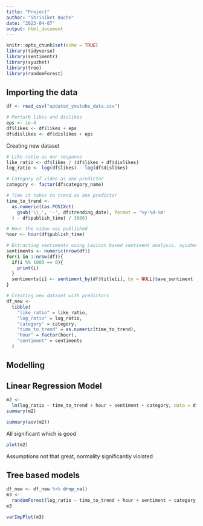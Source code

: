 ```yaml
---
title: "Project"
author: "Shriniket Buche"
date: "2023-04-07"
output: html_document
---
```


```r
knitr::opts_chunk$set(echo = TRUE)
library(tidyverse)
library(sentimentr)
library(syuzhet)
library(tree)
library(randomForest)
```

## Importing the data

```r
df <- read_csv("updated_youtube_data.csv")
```

```r
# Perturb likes and dislikes
eps <- 1e-4
df$likes <- df$likes + eps
df$dislikes <- df$dislikes + eps
```



Creating new dataset

```r
# Like ratio as our response
like_ratio <- df$likes / (df$likes + df$dislikes)
log_ratio <- log(df$likes) - log(df$dislikes)

# Category of video as one predictor
category <- factor(df$category_name)

# Time it takes to trend as one predictor
time_to_trend <-
  as.numeric((as.POSIXct(
    gsub('\\.', '-', df$trending_date), format = '%y-%d-%m'
  ) - df$publish_time) / 3600)

# Hour the video was published
hour <- hour(df$publish_time)
```


```r
# Extracting sentiments using Lexicon based sentiment analysis, syuzhet package
sentiments <- numeric(nrow(df))
for(i in 1:nrow(df)){
  if(i %% 1000 == 0){
    print(i)
  }
  sentiments[i] <- sentiment_by(df$title[i], by = NULL)$ave_sentiment
}
```

```r
# Creating new dataset with predictors
df_new <-
  tibble(
    "like_ratio" = like_ratio,
    "log_ratio" = log_ratio,
    "category" = category,
    "time_to_trend" = as.numeric(time_to_trend),
    "hour" = factor(hour),
    "sentiment" = sentiments
  )
```

## Modelling

## Linear Regression Model

```r
m2 <-
  lm(log_ratio ~ time_to_trend + hour + sentiment + category, data = df_new)
summary(m2)
```

```r
summary(aov(m2))
```


All significant which is good

```r
plot(m2)
```

Assumptions not that great, normality significantly violated

## Tree based models

```r
df_new <- df_new %>% drop_na()
m3 <-
  randomForest(log_ratio ~ time_to_trend + hour + sentiment + category, data = df_new)
m3
```


```r
varImpPlot(m3)
```










